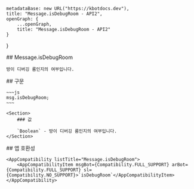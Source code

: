 
    metadataBase: new URL("https://kbotdocs.dev"),
    title: "Message.isDebugRoom - API2",
    openGraph: {
        ...openGraph,
        title: "Message.isDebugRoom - API2"
    }
}

<Section>
    ## Message.isDebugRoom

    방이 디버깅 룸인지의 여부입니다.
</Section>
<Section>
    ## 구문

    ~~~js
    msg.isDebugRoom;
    ~~~

    <Section>
        ### 값

        `Boolean` - 방이 디버깅 룸인지의 여부입니다.
    </Section>
</Section>
<Section>
    ## 앱 호환성

    <AppCompatibility listTitle="Message.isDebugRoom">
        <AppCompatibilityItem msgBot={Compatibility.FULL_SUPPORT} arBot={Compatibility.FULL_SUPPORT} sl={Compatibility.NO_SUPPORT}>`isDebugRoom`</AppCompatibilityItem>
    </AppCompatibility>
</Section>